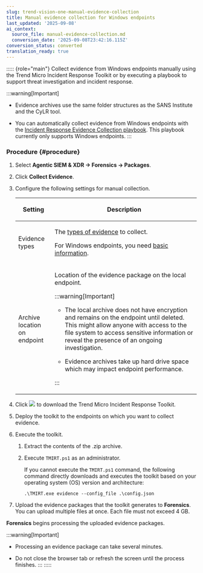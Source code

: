 ```yaml
---
slug: trend-vision-one-manual-evidence-collection
title: Manual evidence collection for Windows endpoints
last_updated: '2025-09-08'
ai_context:
  source_file: manual-evidence-collection.md
  conversion_date: '2025-09-08T23:42:16.115Z'
conversion_status: converted
translation_ready: true
---
```


::::: {role="main"}
Collect evidence from Windows endpoints manually using the Trend Micro Incident Response Toolkit or by executing a playbook to support threat investigation and incident response.

:::warning[Important]

- Evidence archives use the same folder structures as the SANS Institute and the CyLR tool.

- You can automatically collect evidence from Windows endpoints with the [Incident Response Evidence Collection playbook](create-ir-collection-playbooks.mdx). This playbook currently only supports Windows endpoints.
:::

### Procedure {#procedure}

1.  Select **Agentic SIEM & XDR → Forensics → Packages**.

2.  Click **Collect Evidence**.

3.  Configure the following settings for manual collection.

    <table>
    <colgroup>
    <col style="width: 20%" />
    <col style="width: 80%" />
    </colgroup>
    <thead>
    <tr>
    <th><p>Setting</p></th>
    <th><p>Description</p></th>
    </tr>
    </thead>
    <tbody>
    <tr>
    <td><p>Evidence types</p></td>
    <td><p>The <a href="trend-vision-one-supported-evidence-types-overview">types of evidence</a> to collect.</p>
    <p>For Windows endpoints, you need <a href="trend-vision-one-basic-information-windows">basic information</a>.</p></td>
    </tr>
    <tr>
    <td><p>Archive location on endpoint</p></td>
    <td><p>Location of the evidence package on the local endpoint.</p>
    

    :::warning[Important]
    
    <ul>
    <li><p>The local archive does not have encryption and remains on the endpoint until deleted. This might allow anyone with access to the file system to access sensitive information or reveal the presence of an ongoing investigation.</p></li>
    <li><p>Evidence archives take up hard drive space which may impact endpoint performance.</p></li>
    </ul>
    

    :::

    </td>
    </tr>
    </tbody>
    </table>

4.  Click ![](/images/download_icon=5c7476c2-cf15-4572-b7cd-5fc67a57d22f.webp) to download the Trend Micro Incident Response Toolkit.

5.  Deploy the toolkit to the endpoints on which you want to collect evidence.

6.  Execute the toolkit.

    1.  Extract the contents of the .zip archive.

    2.  Execute `TMIRT.ps1` as an administrator.

        If you cannot execute the `TMIRT.ps1` command, the following command directly downloads and executes the toolkit based on your operating system (OS) version and architecture:

        ``` codeblock
        .\TMIRT.exe evidence --config_file .\config.json
        ```

7.  Upload the evidence packages that the toolkit generates to **Forensics**. You can upload multiple files at once. Each file must not exceed 4 GB.

**Forensics** begins processing the uploaded evidence packages.

:::warning[Important]

- Processing an evidence package can take several minutes.

- Do not close the browser tab or refresh the screen until the process finishes.
:::
:::::
